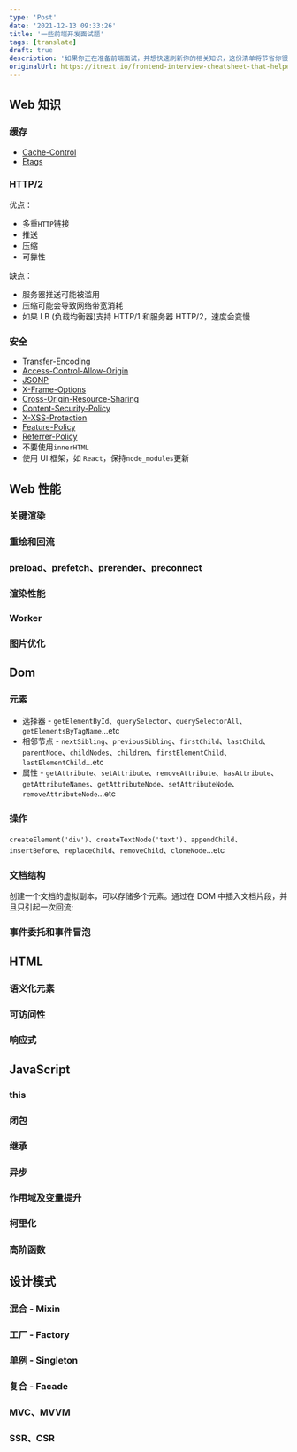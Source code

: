 ```yaml
---
type: 'Post'
date: '2021-12-13 09:33:26'
title: '一些前端开发面试题'
tags: [translate]
draft: true
description: '如果你正在准备前端面试，并想快速刷新你的相关知识，这份清单将节省你很多时间。'
originalUrl: https://itnext.io/frontend-interview-cheatsheet-that-helped-me-to-get-offer-on-amazon-and-linkedin-cba9584e33c7#b93f
---
```


## Web 知识

### 缓存

- [Cache-Control](https://developer.mozilla.org/zh-CN/docs/Web/HTTP/Headers/Cache-Control)
- [Etags](https://developer.mozilla.org/zh-CN/docs/Web/HTTP/Headers/ETag)

### HTTP/2

优点：

- 多重`HTTP`链接
- 推送
- 压缩
- 可靠性

缺点：

- 服务器推送可能被滥用
- 压缩可能会导致网络带宽消耗
- 如果 LB (负载均衡器)支持 HTTP/1 和服务器 HTTP/2，速度会变慢

### 安全

- [Transfer-Encoding](https://developer.mozilla.org/zh-CN/docs/Web/HTTP/Headers/Transfer-Encoding)
- [Access-Control-Allow-Origin](https://developer.mozilla.org/zh-CN/docs/Web/HTTP/Headers/Access-Control-Allow-Origin)
- [JSONP](https://developer.mozilla.org/zh-CN/docs/Web/HTTP/Methods/JSONP)
- [X-Frame-Options](https://developer.mozilla.org/zh-CN/docs/Web/HTTP/Headers/X-Frame-Options)
- [Cross-Origin-Resource-Sharing](https://developer.mozilla.org/zh-CN/docs/Web/HTTP/CORS)
- [Content-Security-Policy](https://developer.mozilla.org/zh-CN/docs/Web/HTTP/CSP)
- [X-XSS-Protection](https://developer.mozilla.org/zh-CN/docs/Web/HTTP/Headers/X-XSS-Protection)
- [Feature-Policy](https://developer.mozilla.org/zh-CN/docs/Web/HTTP/Headers/Feature-Policy)
- [Referrer-Policy](https://developer.mozilla.org/zh-CN/docs/Web/HTTP/Headers/Referrer-Policy)
- 不要使用`innerHTML`
- 使用 UI 框架，如 `React`，保持`node_modules`更新

## Web 性能

### 关键渲染

### 重绘和回流

### preload、prefetch、prerender、preconnect

### 渲染性能

### Worker

### 图片优化

## Dom

### 元素

- 选择器 - `getElementById`、`querySelector`、`querySelectorAll`、`getElementsByTagName`...etc
- 相邻节点 - `nextSibling`、`previousSibling`、`firstChild`、`lastChild`、`parentNode`、`childNodes`、`children`、`firstElementChild`、`lastElementChild`...etc
- 属性 - `getAttribute`、`setAttribute`、`removeAttribute`、`hasAttribute`、`getAttributeNames`、`getAttributeNode`、`setAttributeNode`、`removeAttributeNode`...etc

### 操作

`createElement('div')`、`createTextNode('text')`、`appendChild`、`insertBefore`、`replaceChild`、`removeChild`、`cloneNode`...etc

### 文档结构

创建一个文档的虚拟副本，可以存储多个元素。通过在 DOM 中插入文档片段，并且只引起一次回流;

### 事件委托和事件冒泡

## HTML

### 语义化元素

### 可访问性

### 响应式

## JavaScript

### this

### 闭包

### 继承

### 异步

### 作用域及变量提升

### 柯里化

### 高阶函数

## 设计模式

### 混合 - Mixin

### 工厂 - Factory

### 单例 - Singleton

### 复合 - Facade

### MVC、MVVM

### SSR、CSR
